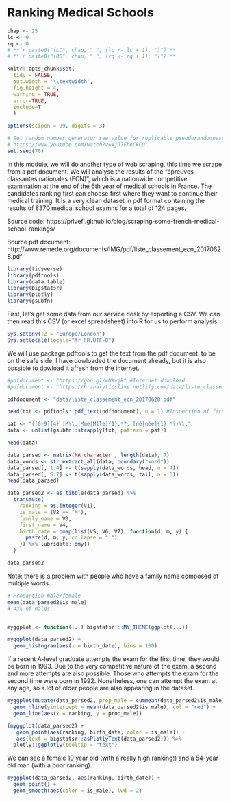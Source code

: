 # Ranking Medical Schools {#ranking-medical_school}

```r
chap <- 25
lc <- 0
rq <- 0
# **`r paste0("(LC", chap, ".", (lc <- lc + 1), ")")`**
# **`r paste0("(RQ", chap, ".", (rq <- rq + 1), ")")`**

knitr::opts_chunk$set(
  tidy = FALSE, 
  out.width = '\\textwidth', 
  fig.height = 4,
  warning = TRUE,
  error=TRUE,
  include=T
  )

options(scipen = 99, digits = 3)

# Set random number generator see value for replicable pseudorandomness. Why 76?
# https://www.youtube.com/watch?v=xjJ7FheCkCU
set.seed(76)
```


In this module, we will do another type of web scraping, this time we scrape from a pdf document. We will analyse the results of the “épreuves classantes nationales (ECN)”, which is a nationwide competitive examination at the end of the 6th year of medical schools in France. The candidates ranking first can choose first where they want to continue their medical training. It is a very clean dataset in pdf format containing the results of 8370 medical school examns for a total of 124 pages.

Source code: https://privefl.github.io/blog/scraping-some-french-medical-school-rankings/

Source pdf document: http://www.remede.org/documents/IMG/pdf/liste_classement_ecn_20170628.pdf

```r
library(tidyverse)
library(pdftools)
library(data.table)
library(bigstatsr)
library(plotly)
library(gsubfn)
```

First, let's get some data from our service desk by exporting a CSV. We can then read this CSV (or excel spreadsheet) into R for us to perform analysis.

```r
Sys.setenv(TZ = "Europe/London")
Sys.setlocale(locale="fr_FR.UTF-8")
```

We will use package pdftools to get the text from the pdf document. to be on the safe side, I have dowloaded the document already, but it is also possible to dowload it afresh from the internet.


```r
#pdfdocument <- "https://goo.gl/wUXvjk" #Internet download
#pdfdocument <- "https://hranalyticslive.netlify.com/data/liste_classement_ecn_20170628.pdf"
```

```r
pdfdocument <- "data/liste_classement_ecn_20170628.pdf"
```



```r

head(txt <- pdftools::pdf_text(pdfdocument), n = 1) #Inspection of first page

pat <- "([0-9]{4} [M\\.|Mme|Mlle]{1}.*?, [né|née]{1}.*?)\\."
data <- unlist(gsubfn::strapply(txt, pattern = pat))

head(data)

data_parsed <- matrix(NA_character_, length(data), 7)
data_words <- str_extract_all(data, boundary("word"))
data_parsed[, 1:4] <- t(sapply(data_words, head, n = 4))
data_parsed[, 5:7] <- t(sapply(data_words, tail, n = 3))
head(data_parsed)

data_parsed2 <- as_tibble(data_parsed) %>%
  transmute(
    ranking = as.integer(V1),
    is_male = (V2 == "M"),
    family_name = V3,
    first_name = V4,
    birth_date = pmap(list(V5, V6, V7), function(d, m, y) {
      paste(d, m, y, collapse = " ")
    }) %>% lubridate::dmy()
  ) 

data_parsed2
```

Note: there is a problem with people who have a family name composed of multiple words.

```r
# Proportion male/female
mean(data_parsed2$is_male)
# 43% of males.


myggplot <- function(...) bigstatsr:::MY_THEME(ggplot(...))

myggplot(data_parsed2) +
  geom_histogram(aes(x = birth_date), bins = 100)

```

If a recent A-level graduate attempts the exam for the first time, they would be born in 1993. Due to the very competitive nature of the exam, a second and more attempts are also possible. Those who attempts the exam for the second time were born in 1992. Nonetheless, one can attempt the exam at any age, so a lot of older people are also appearing in the dataset.

```r
myggplot(mutate(data_parsed2, prop_male = cummean(data_parsed2$is_male))) + 
  geom_hline(yintercept = mean(data_parsed2$is_male), col = "red") +
  geom_line(aes(x = ranking, y = prop_male))

(myggplot(data_parsed2) +
   geom_point(aes(ranking, birth_date, color = is_male)) +
   aes(text = bigstatsr::asPlotlyText(data_parsed2))) %>%
  plotly::ggplotly(tooltip = "text")
```

We can see a female 19 year old (with a really high ranking!) and a 54-year old man (with a poor ranking).

```r
myggplot(data_parsed2, aes(ranking, birth_date)) +
  geom_point() +
  geom_smooth(aes(color = is_male), lwd = 2)

```
